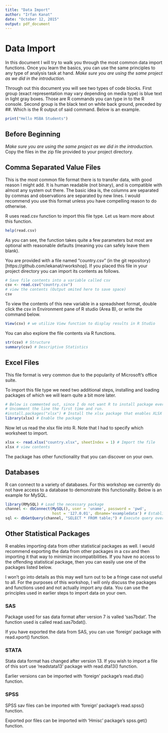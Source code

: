 ```yaml
---
title: "Data Import"
author: "Irfan Kanat"
date: "October 12, 2015"
output: pdf_document
---
```


# Data Import

In this document I will try to walk you through the most common data import functions. Once you learn the basics, you can use the same principles to any type of analysis task at hand. *Make sure you are using the same project as we did in the introduction.*

Through out this document you will see two types of code blocks. First group (exact representation may vary depending on media type) is blue text in light gray boxes. Those are R commands you can type in to the R console. Second group is the black text on white back ground, preceded by ##. Which is the R output of said command. Below is an example.

```r
print("Hello MSBA Students")
```


## Before Beginning

*Make sure you are using the same project as we did in the introduction.* Copy the files in the zip file provided to your project directory.


## Comma Separated Value Files

This is the most common file format there is to transfer data, with good reason I might add. It is human readable (not binary), and is compatible with almost any system out there. The basic idea is, the columns are separated by commas and observations are separated by new lines. I would recommend you use this format unless you have compelling reason to do otherwise.

R uses read.csv function to import this file type. Let us learn more about this function.

```r
help(read.csv)
```

As you can see, the function takes quite a few parameters but most are optional with reasonable defaults (meaning you can safely leave them blank).

You are provided with a file named "country.csv" (in the git repository)[https://github.com/iekanat/rworkshop]. If you placed this file in your project directory you can import its contents as follows.

```r
# Save file contents into a variable called csv
csv <- read.csv("country.csv")
# view the contents (Output omited here to save space)
csv
```

To view the contents of this new variable in a spreadsheet format, double click the csv in Environment pane of R studio (Area B), or write the command below.

```r
View(csv) # we utilize View function to display results in R Studio
```

You can also explore the file contents via R functions.

```r
str(csv) # Structure
summary(csv) # Descriptive Statistics
```

## Excel Files

This file format is very common due to the popularity of Microsoft's office suite. 

To import this file type we need two additional steps, installing and loading packages of which we will learn quite a bit more later.

```r
# Below is commented out, since I do not want R to install package every time you run this.
# Uncomment the line the first time and run.
#install.packages("xlsx") # Install the xlsx package that enables XLSX import function.
library(xlsx) # Enable the package
```

Now let us read the xlsx file into R. Note that I had to specify which worksheet to import.

```r
xlsx <- read.xlsx("country.xlsx", sheetIndex = 1) # Import the file
xlsx # view contents
```

The package has other functionality that you can discover on your own.

## Databases

R can connect to a variety of databases. For this workshop we currently do not have access to a database to demonstrate this functionality. Below is an example for MySQL.

```r
library(RMySQL) # Load the necessary package
channel <- dbConnect(MySQL(), user = 'uname', password = 'pwd', 
                     host = '127.0.01', dbname='exampledata') # Establish database connection
sql <- dbGetQuery(channel, "SELECT * FROM table;") # Execute query over connection, save results  
```

## Other Statistical Packages

R enables importing data from other statistical packages as well. I would recommend exporting the data from other packages in a csv and then importing it that way to minimize incompatibilities. If you have no access to the offending statistical package, then you can easily use one of the packages listed below.

I won't go into details as this may well turn out to be a fringe case not useful to all. For the purposes of this workshop, I will only discuss the packages and functions used and not actually import any data. You can use the principles used in earlier steps to import data on your own.

### SAS

Package used for sas data format after version 7 is valled 'sas7bdat'. The function used is called read.sas7bdat().

If you have exported the data from SAS, you can use 'foreign' package with read.xport() function.

### STATA

Stata data format has changed after version 13. If you wish to import a file of this sort use 'readstata13' package with read.dta13() function.

Earlier versions can be imported with 'foreign' package's read.dta() function.

### SPSS

SPSS sav files can be imported with 'foreign' package's read.spss() function.

Exported por files can be imported with 'Hmisc' package's spss.get() function.